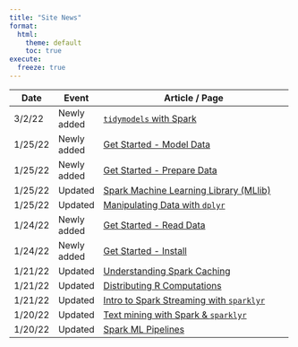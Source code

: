 ```yaml
---
title: "Site News"
format:
  html:
    theme: default
    toc: true
execute:
  freeze: true
---
```


+-----------+-------------+-------------------------------------------------------------------+
| Date      | Event       | Article / Page                                                    |
+===========+=============+===================================================================+
| 3/2/22    | Newly added | [`tidymodels` with Spark](/guides/tidymodels.qmd)                 |
+-----------+-------------+-------------------------------------------------------------------+
| 1/25/22   | Newly added | [Get Started - Model Data](/get-started/model-data.qmd)           |
+-----------+-------------+-------------------------------------------------------------------+
| 1/25/22   | Newly added | [Get Started - Prepare Data](/get-started/prepare-data.qmd)       |
+-----------+-------------+-------------------------------------------------------------------+
| 1/25/22   | Updated     | [Spark Machine Learning Library (MLlib)](/guides/mlib.qmd)        |
+-----------+-------------+-------------------------------------------------------------------+
| 1/25/22   | Updated     | [Manipulating Data with `dplyr`](/guides/dplyr.qmd)               |
+-----------+-------------+-------------------------------------------------------------------+
| 1/24/22   | Newly added | [Get Started - Read Data](/get-started/read-data.qmd)             |
+-----------+-------------+-------------------------------------------------------------------+
| 1/24/22   | Newly added | [Get Started - Install](/get-started/index.qmd)                   |
+-----------+-------------+-------------------------------------------------------------------+
| 1/21/22   | Updated     | [Understanding Spark Caching](/guides/caching.qmd)                |
+-----------+-------------+-------------------------------------------------------------------+
| 1/21/22   | Updated     | [Distributing R Computations](/guides/distributed-r.qmd)          |
+-----------+-------------+-------------------------------------------------------------------+
| 1/21/22   | Updated     | [Intro to Spark Streaming with `sparklyr`](/guides/streaming.qmd) |
+-----------+-------------+-------------------------------------------------------------------+
| 1/20/22   | Updated     | [Text mining with Spark & `sparklyr`](/guides/textmining.qmd)     |
+-----------+-------------+-------------------------------------------------------------------+
| 1/20/22   | Updated     | [Spark ML Pipelines](/guides/pipelines.qmd)                       |
+-----------+-------------+-------------------------------------------------------------------+
